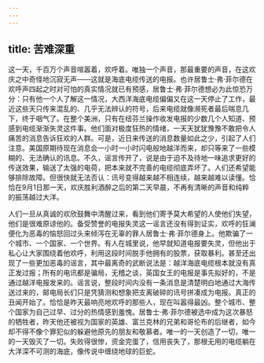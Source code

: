 ```yaml
---
---
---
```

title: 苦难深重
---




这一天，千百万个声音喧嚣着，欢呼着。唯独一个声音，那最重要的声音，在这欢庆之中奇怪地沉寂无声——这就是海底电缆传送的电报。也许居鲁士·弗·菲尔德在欢呼声四起之时对可怕的真实情况就已有预感，居鲁士·弗·菲尔德想必为此惊恐万分：只有他一个人了解这一情况，大西洋海底电缆偏偏又在这一天停止了工作，最近这些天只传来混乱的、几乎无法辨认的符号，后来电缆就像濒死者最后喘息几下，终于咽气了。在整个美洲，只有在纽芬兰操作收发电报的少数几个人知道、预感到电缆渐渐失灵这件事。他们面对极度狂热的情绪，一天天犹犹豫豫不敢把令人痛苦的消息告诉狂欢的人群。可是，近日来传送的消息数量如此之少，引起了人们注意。美国原期待现在消息会一小时一小时闪电般地越洋而来，却只等来了一些模糊的、无法确认的讯息。不久，谣言传开了，说是由于迫不及待地一味追求更好的传送效果，输送了太强的电荷，把本来就不完善的电缆彻底弄坏了。人们还希望能够排除故障。但很快就无法否认：讯号变得越来越不相连续，越来越难以读懂。恰恰在9月1日那一天，欢庆胜利酒醉之后的第二天早晨，不再有清晰的声音和纯粹的振荡越过大洋。

人们一旦从真诚的欢欣鼓舞中清醒过来，看到他们寄予莫大希望的人使他们失望，他们是很难原谅他的。备受赞誉的电报失灵这一谣言还没有得到证实，欢呼的狂澜便化为恶毒的恼怒回过头来倾泻在无辜的罪人居鲁士·弗·菲尔德身上。他欺骗了一个城市、一个国家、一个世界。有人在城里说，他早就知道电报要失灵，但他出于私心让大家围绕着他欢呼，利用这段时间脱手他拥有的股票，获取暴利。甚至还出现了一些更加恶毒的谣言，其中最离奇的武断说法是：越洋海底电缆根本就没有真正发过报；所有的电讯都是骗局，无稽之谈，英国女王的电报是事先拟好的，不是通过越洋电报发来的。谣言说，整段时间内没有一条消息是清楚明白地通过大海传送过来的，邮电局长们只是凭猜测和想象把支离破碎的讯号拼凑成为电报。真正的丑闻开始了。恰恰是昨天最响亮地欢呼的那些人，现在叫嚣得最凶。整个城市、整个国家为自己过早、过分的热情感到羞愧。居鲁士·弗·菲尔德被选中成为这次暴怒的牺牲者，昨天他还被视为国家的英雄、富兰克林的兄弟和哥伦布的后继者，如今却不得不像个罪犯似的躲避他原先的朋友和敬慕者。唯一的一天创造了一切，唯一的一天毁灭了一切。失败得很惨，资金完蛋了，信用丧失了，那根无用的电缆躺在大洋深不可测的海底，像传说中缠绕地球的巨蛇。